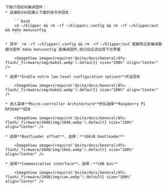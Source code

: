

    下面介绍如何编译固件：
    * 连接到SSH后输入下面的命令并回车：

        ```bash
        cd ~/klipper && rm -rf ~/klipper/.config && rm -rf ~/klipper/out && make menuconfig
        ```

    * 其中` rm -rf ~/klipper/.config && rm -rf ~/klipper/out`是删除之前编译数据与固件`make menuconfig`是编译固件,执行后应该出现下方界面

        <ImageView image={require('@site/docs/General/dfu-flash/_firmware/img/make1.webp').default} size="100%" align="Center" />

    * 选择**Enable extra low-level configuration options**并且回车

        <ImageView image={require('@site/docs/General/dfu-flash/_firmware/img/make2.webp').default} size="100%" align="Center" />

    * 进入菜单**Micro-controller Architecture**然后选择**Raspberry Pi RP2040**回车

        <ImageView image={require('@site/docs/General/dfu-flash/_firmware/2040/img/2040.webp').default} size="100%" align="Center" />

    * 选择**Bootloader offset**，选择：**16KiB bootloader**

        <ImageView image={require('@site/docs/General/dfu-flash/_firmware/2040/img/16kb.webp').default} size="100%" align="Center" />

    * 选择**Communication interface**，选择：**CAN bus**

        <ImageView image={require('@site/docs/General/dfu-flash/_firmware/2040/img/can.webp').default} size="100%" align="Center" />